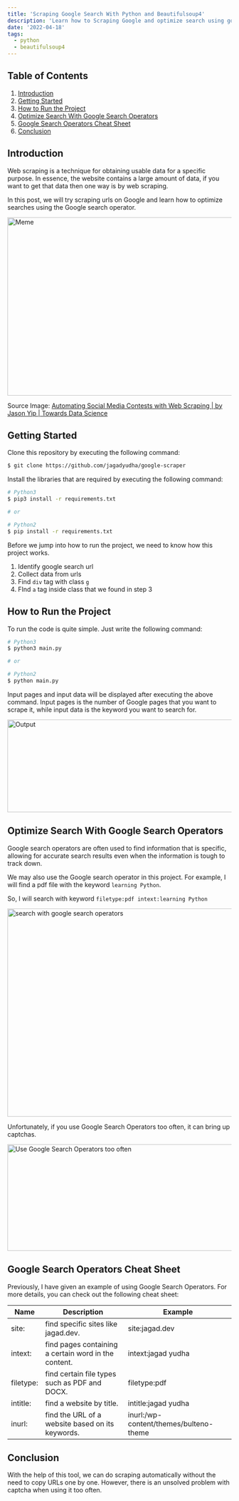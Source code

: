 ---
title: 'Scraping Google Search With Python and Beautifulsoup4'
description: 'Learn how to Scraping Google and optimize search using google search operators'
date: '2022-04-18'
tags:
  - python
  - beautifulsoup4
---

## Table of Contents

1. [Introduction](#introduction)
2. [Getting Started](#getting-started)
3. [How to Run the Project](#how-to-run-the-project)
4. [Optimize Search With Google Search Operators](#optimize-search-with-google-search-operators)
5. [Google Search Operators Cheat Sheet](#google-search-operators-cheat-sheet)
6. [Conclusion](#conclusion)

<ads />

## Introduction

Web scraping is a technique for obtaining usable data for a specific purpose. In essence, the website contains a large amount of data, if you want to get that data then one way is by web scraping.

In this post, we will try scraping urls on Google and learn how to optimize searches using the Google search operator.

<img
  alt='Meme'
  src='https://res.cloudinary.com/dlpb6j88q/image/upload/v1650258328/jagad.dev/posts/google-url-scraping-with-python-and-beautifulsoup4/0_Bj_O1jRFzZjKxzi4_pnssel.jpg'
  width='550'
  height='400'
/>

Source Image: [Automating Social Media Contests with Web Scraping | by Jason Yip | Towards Data Science](https://towardsdatascience.com/automating-social-media-contests-with-web-scraping-41c55ff6022a)

## Getting Started

Clone this repository by executing the following command:

```bash
$ git clone https://github.com/jagadyudha/google-scraper
```

Install the libraries that are required by executing the following command:

```bash
# Python3
$ pip3 install -r requirements.txt

# or

# Python2
$ pip install -r requirements.txt
```

Before we jump into how to run the project, we need to know how this project works.

1. Identify google search url
2. Collect data from urls
3. Find `div` tag with class `g`
4. FInd `a` tag inside class that we found in step 3

## How to Run the Project

To run the code is quite simple. Just write the following command:

```bash
# Python3
$ python3 main.py

# or

# Python2
$ python main.py
```

Input pages and input data will be displayed after executing the above command. Input pages is the number of Google pages that you want to scrape it, while input data is the keyword you want to search for.

<img
  alt='Output'
  src='https://res.cloudinary.com/dlpb6j88q/image/upload/v1650265187/jagad.dev/posts/google-url-scraping-with-python-and-beautifulsoup4/output_x6vsfc.png'
  width='765'
  height='208'
/>

## Optimize Search With Google Search Operators

Google search operators are often used to find information that is specific, allowing for accurate search results even when the information is tough to track down.

We may also use the Google search operator in this project. For example, I will find a pdf file with the keyword `learning Python`.

So, I will search with keyword `filetype:pdf intext:learning Python`

<img
  alt='search with google search operators'
  src='https://res.cloudinary.com/dlpb6j88q/image/upload/v1650268568/jagad.dev/posts/google-url-scraping-with-python-and-beautifulsoup4/Search_with_google_search_operators_mzacyk.png'
  width='1222'
  height='467'
/>

Unfortunately, if you use Google Search Operators too often, it can bring up captchas.

<img
  alt='Use Google Search Operators too often'
  src='https://res.cloudinary.com/dlpb6j88q/image/upload/v1650270958/jagad.dev/posts/google-url-scraping-with-python-and-beautifulsoup4/cons_w5wvru.png'
  width='595'
  height='239'
/>

## Google Search Operators Cheat Sheet

Previously, I have given an example of using Google Search Operators. For more details, you can check out the following cheat sheet:

| Name      | Description                                          | Example                                |
| --------- | ---------------------------------------------------- | -------------------------------------- |
| site:     | find specific sites like jagad.dev.                  | site:jagad.dev                         |
| intext:   | find pages containing a certain word in the content. | intext:jagad yudha                     |
| filetype: | find certain file types such as PDF and DOCX.        | filetype:pdf                           |
| intitle:  | find a website by title.                             | intitle:jagad yudha                    |
| inurl:    | find the URL of a website based on its keywords.     | inurl:/wp-content/themes/bulteno-theme |

## Conclusion

With the help of this tool, we can do scraping automatically without the need to copy URLs one by one. However, there is an unsolved problem with captcha when using it too often.
